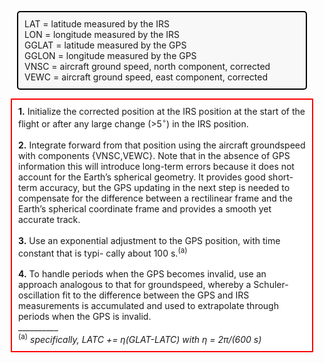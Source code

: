 <style>
  p.box {
    background-color: #F8F8F8;
      padding: 10px;
    border: 2px solid black;
    margin-left: 20px;
    margin-right: 20px;
    border-radius: 5px;
  }
</style>
  
  <style>
  p.box2 {
    background-color: #FFFFFF;
      padding: 10px;
    border: 2px solid red;
    margin-left: 10px;
    margin-right: 10px;
    border-radius: 1px;
  }
</style>
<p class=box>
LAT = latitude measured by the IRS  
LON = longitude measured by the IRS  
GGLAT = latitude measured by the GPS  
GGLON = longitude measured by the GPS  
VNSC = aircraft ground speed, north component, corrected  
VEWC = aircraft ground speed, east component, corrected  
</p><p class=box2>
**1.** Initialize the corrected position at the IRS position at the start of the flight or after
any large change (>5$^\circ$) in the IRS position.  <br><br>
**2.** Integrate forward from that position using the aircraft groundspeed with components
{VNSC,VEWC}. Note that in the absence of GPS information this will introduce
long-term errors because it does not account for the Earth’s spherical geometry. It
provides good short-term accuracy, but the GPS updating in the next step is needed to
compensate for the difference between a rectilinear frame and the Earth’s spherical
coordinate frame and provides a smooth yet accurate track.  <br><br>
**3.** Use an exponential adjustment to the GPS position, with time constant that is typi-
cally about 100 s.^(a)^  <br><br>
**4.** To handle periods when the GPS becomes invalid, use an approach analogous to that
for groundspeed, whereby a Schuler-oscillation fit to the difference between the GPS
and IRS measurements is accumulated and used to extrapolate through periods when
the GPS is invalid.  <br>
\_\_\_\_\_\_\_\_\_\_  
^(a)^ *specifically, LATC += η(GLAT-LATC) with η = 2π/(600 s)*
</p>
